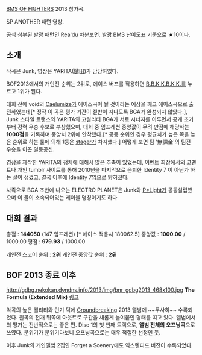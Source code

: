 [[BMS OF FIGHTERS]] 2013 참가곡.

{{{#!HTML
<iframe width="640" height="360" src="//www.youtube.com/embed/iJjt5IbJYbo" frameborder="0" allowfullscreen></iframe>}}}

SP ANOTHER 패턴 영상.

{{{#!HTML
<iframe width="560" height="315" src="//www.youtube.com/embed/Osu4ecD5ARo" frameborder="0" allowfullscreen></iframe>
}}}
공식 첨부된 발광 패턴인 Rea'du 차분보면. [[발광 BMS]] 난이도표 기준으로 ★10이다.

== 소개 ==

작곡은 Junk, 영상은 YARITA(鑓田)가 담당하였다.

BOF2013에서의 개인전 순위는 2위로, 에이스 버프를 적용하면 [[B.B.K.K.B.K.K.]]를 누르고 1위가 된다.

대회 전에 void의 [[Caelumize]]가 에이스곡이 될 것이라는 예상을 깨고 에이스곡으로 출전하였는데[* 정작 이 곡은 평가 기간이 절반이 지나도록 BGA가 완성되지 않았다.], Junk 스타일 트랜스와 YARITA의 고퀄리티 BGA가 서로 시너지를 이루면서 공개 초기부터 강력 우승 후보로 부상했으며, 대회 중 임프레션 중앙값이 무려 만점에 해당하는 '''1000점'''을 기록하며 중앙치 2위에 안착했다.[* 공동 순위인 경우 평균치가 높은 쪽을 높은 순위로 하는 룰에 의해 1등은 [[stager]]가 차지했다.] 어떻게 보면 팀 '無課金'의 팀전 우승을 이끈 일등공신. 

영상을 제작한 YARITA의 정체에 대해서 많은 추측이 있었는데, 이벤트 회장에서의 코멘트나 개인 tumblr 사이트를 통해 2010년을 마지막으로 은퇴한 Identity 7 이 아닌가 하는 설이 생겼고, 결국 이후에 Identity 7임으로 밝혀졌다.

사족으로 BGA 초반에 나오는 ELECTRO PLANET은 Junk와 [[P*Light]]가 공동설립했으며 이 둘이 소속되어있는 레이블 명칭이기도 하다.
== 대회 결과 ==
총점 : '''144050''' (147 임프레션) [* 에이스 적용시 180062.5]
중앙값 : '''1000.00''' / 1000.00
평점 : '''979.93''' / 1000.00

개인전 스코어 순위 : '''2위'''
개인전 중앙값 순위 : '''2위'''


== BOF 2013 종료 이후 ==
http://gdbg.nekokan.dyndns.info/2013/img/bnr_gdbg2013_468x100.jpg
'''The Formula (Extended Mix)''' [http://gdbg.nekokan.dyndns.info/2013/ 링크]

악곡의 높은 퀄리티와 인기 덕에 [[Groundbreaking]] 2013 앨범에 ~~무사히~~ 수록되었다.
원곡의 전개 뒤쪽에 아웃트로 구간을 새롭게 늘여붙인 형태를 띠고 있다. 앨범에서의 평가는 전반적으로는 좋은 편.
Disc 1의 첫 번째 트랙으로, '''앨범 전체의 오프닝곡'''으로 쓰였다. 분위기가 분위기다보니 오프닝곡으로는 매우 적절한 선정인 듯.

이후 Junk의 개인앨범 2집인 Forget a Scenery에도 익스텐디드 버전이 수록되었다.
